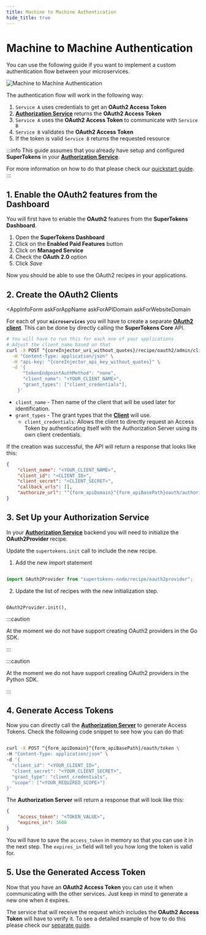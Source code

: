 ```yaml
---
title: Machine to Machine Authentication
hide_title: true
---
```



# Machine to Machine Authentication

You can use the following guide if you want to implement a custom authentication flow between your microservices.

<img src="/img/oauth/machine-to-machine.png" alt="Machine to Machine Authentication"/>

The authentication flow will work in the following way:

1. `Service A` uses credentials to get an **OAuth2 Access Token**
2. [**Authorization Service**](/docs/oauth/introduction#authorization-service) returns the **OAuth2 Access Token**
3. `Service A` uses the **OAuth2 Access Token** to communicate with `Service B`
4. `Service B` validates the **OAuth2 Access Token**
5. If the token is valid `Service B` returns the requested resource

:::info
This guide assumes that you already have setup and configured **SuperTokens** in your [**Authorization Service**](/docs/oauth/introduction#authorization-service). 

For more information on how to do that please check our [quickstart guide](/docs/thirdparty/introduction).
:::

<!-- COPY SECTION -->
<!-- ./oauth/multiple-frontends-with-separate-backends.mdx -->
<!-- 1 -->

## 1. Enable the OAuth2 features from the Dashboard

You will first have to enable the **OAuth2** features from the **SuperTokens Dashboard**.
1. Open the **SuperTokens Dashboard**
2. Click on the **Enabled Paid Features** button
3. Click on **Managed Service**
4. Check the **OAuth 2.0** option
5. Click *Save* 

Now you should be able to use the OAuth2 recipes in your applications.

<!-- END COPY SECTION -->

## 2. Create the OAuth2 Clients


<CoreInjector defaultValue="https://<your-core-identifier>.aws.supertokens.io" showTenantId={false}>

<AppInfoForm
    askForAppName
    askForAPIDomain
    askForWebsiteDomain
>
 
For each of your **`microservices`** you will have to create a separate [**OAuth2 client**](/docs/oauth/introduction#client).
This can be done by directly calling the **SuperTokens Core** API.


```bash
# You will have to run this for each one of your applications
# Adjust the client_name based on that
curl -X POST ^{coreInjector_uri_without_quotes}/recipe/oauth2/admin/clients \
  -H "Content-Type: application/json" \
  -H "api-key: ^{coreInjector_api_key_without_quotes}" \
  -d '{
      "tokenEndpointAuthMethod": "none",
      "client_name": "<YOUR_CLIENT_NAME>",
      "grant_types": ["client_credentials"],
    }'
```



- `client_name` - Then name of the client that will be used later for identification.
- `grant_types` - The grant types that the [**Client**](/#authorization) will use. 
    - `client_credentials`: Allows the client to directly request an Access Token by authenticating itself with the Authorization Server using its own client credentials.

If the creation was successful, the API will return a response that looks like this:

```json
{
    "client_name": "<YOUR_CLIENT_NAME>",
    "client_id": "<CLIENT_ID>",
    "client_secret": "<CLIENT_SECRET>",
    "callback_urls": [],
    "authorize_url": "^{form_apiDomain}^{form_apiBasePath}oauth/authorize",
}

```
## 3. Set Up your Authorization Service 

In your [**Authorization Service**](/docs/oauth/introduction#authorization-service) backend you will need to initialize the **OAuth2Provider** recipe.

<BackendSDKTabs  disableOtherFrameworks>

<TabItem value="nodejs">

Update the `supertokens.init` call to include the new recipe.

1. Add the new import statement

```typescript 

import OAuth2Provider from "supertokens-node/recipe/oauth2provider";

```

2. Update the list of recipes with the new initialization step.

```tsx

OAuth2Provider.init(),

```

</TabItem>

<TabItem value="go">

:::caution

At the moment we do not have support creating OAuth2 providers in the Go SDK.

:::

</TabItem>

<TabItem value="python">

:::caution

At the moment we do not have support creating OAuth2 providers in the Python SDK.

:::

</TabItem>

</BackendSDKTabs>


## 4. Generate Access Tokens

Now you can directly call the [**Authorization Server**](/docs/oauth/introduction#authorization-server) to generate Access Tokens.
Check the following code snippet to see how you can do that:


```bash

curl -X POST ^{form_apiDomain}^{form_apiBasePath}/oauth/token \
-H "Content-Type: application/json" \
-d '{
  "client_id": "<YOUR_CLIENT_ID>",
  "client_secret": "<YOUR_CLIENT_SECRET>",
  "grant_type": "client_credentials",
  "scope": ["<YOUR_REQUIRED_SCOPE>"]
}'

```


The **Authorization Server** will return a response that will look like this:

```json
{
    "access_token": "<TOKEN_VALUE>",
    "expires_in": 3600
}
```

You will have to save the `access_token` in memory so that you can use it in the next step.
The `expires_in` field will tell you how long the token is valid for.

## 5. Use the Generated Access Token 

Now that you have an **OAuth2 Access Token** you can use it when communicating with the other services.
Just keep in mind to generate a new one when it expires.

The service that will receive the request which includes the **OAuth2 Access Token** will have to verify it.
To see a detailed example of how to do this please check our [separate guide](/docs/oauth/customizations/verify-tokens).

</AppInfoForm>

</CoreInjector>
